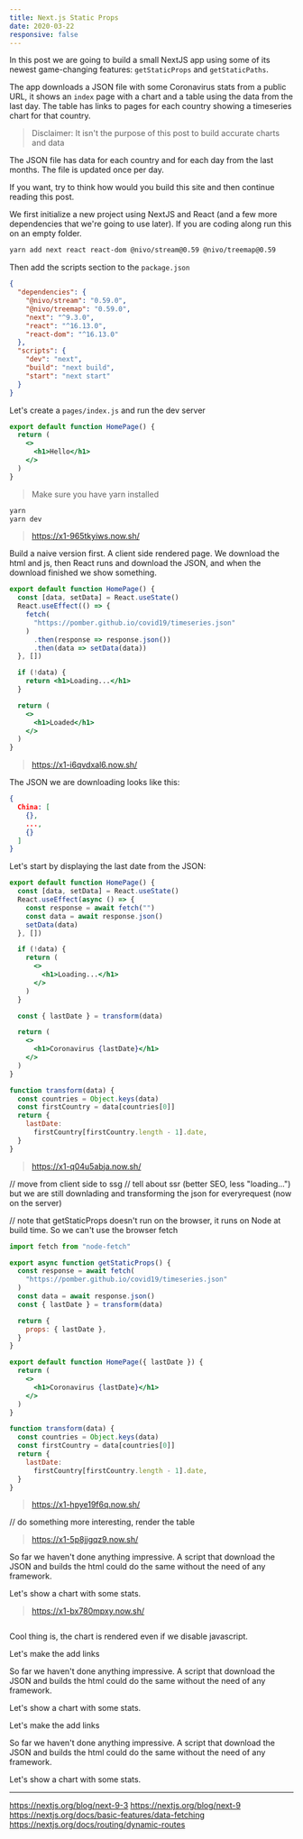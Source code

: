 ```yaml
---
title: Next.js Static Props
date: 2020-03-22
responsive: false
---
```



<Hike views={views}>

<View />

In this post we are going to build a small NextJS app using some of its newest game-changing features: `getStaticProps` and `getStaticPaths`.

The app downloads a JSON file with some Coronavirus stats from a public URL, it shows an `index` page with a chart and a table using the data from the last day. The table has links to pages for each country showing a timeseries chart for that country.

> Disclaimer: It isn't the purpose of this post to build accurate charts and data

The JSON file has data for each country and for each day from the last months. The file is updated once per day.

If you want, try to think how would you build this site and then continue reading this post.

<View />

We first initialize a new project using NextJS and React (and a few more dependencies that we're going to use later). If you are coding along run this on an empty folder.

```bash
yarn add next react react-dom @nivo/stream@0.59 @nivo/treemap@0.59
```

Then add the scripts section to the `package.json`

```json
{
  "dependencies": {
    "@nivo/stream": "0.59.0",
    "@nivo/treemap": "0.59.0",
    "next": "^9.3.0",
    "react": "^16.13.0",
    "react-dom": "^16.13.0"
  },
  "scripts": {
    "dev": "next",
    "build": "next build",
    "start": "next start"
  }
}
```

<View />

Let's create a `pages/index.js` and run the dev server

```jsx
export default function HomePage() {
  return (
    <>
      <h1>Hello</h1>
    </>
  )
}
```

> Make sure you have yarn installed

```bash
yarn
yarn dev
```

> https://x1-965tkyiws.now.sh/

<View />

Build a naive version first. A client side rendered page. We download the html and js, then React runs and download the JSON, and when the download finished we show something.

```jsx
export default function HomePage() {
  const [data, setData] = React.useState()
  React.useEffect(() => {
    fetch(
      "https://pomber.github.io/covid19/timeseries.json"
    )
      .then(response => response.json())
      .then(data => setData(data))
  }, [])

  if (!data) {
    return <h1>Loading...</h1>
  }

  return (
    <>
      <h1>Loaded</h1>
    </>
  )
}
```

> https://x1-i6qvdxal6.now.sh/


<View />


The JSON we are downloading looks like this:

```json
{
  China: [
    {},
    ...,
    {}
  ]
}
```

<View />

Let's start by displaying the last date from the JSON:

```jsx
export default function HomePage() {
  const [data, setData] = React.useState()
  React.useEffect(async () => {
    const response = await fetch("")
    const data = await response.json()
    setData(data)
  }, [])

  if (!data) {
    return (
      <>
        <h1>Loading...</h1>
      </>
    )
  }

  const { lastDate } = transform(data)

  return (
    <>
      <h1>Coronavirus {lastDate}</h1>
    </>
  )
}

function transform(data) {
  const countries = Object.keys(data)
  const firstCountry = data[countries[0]]
  return {
    lastDate:
      firstCountry[firstCountry.length - 1].date,
  }
}
```

> https://x1-q04u5abja.now.sh/

<View />

// move from client side to ssg
// tell about ssr (better SEO, less "loading...") but we are still downlading and transforming the json for everyrequest (now on the server)

// note that getStaticProps doesn't run on the browser, it runs on Node at build time. So we can't use the browser fetch

```jsx
import fetch from "node-fetch"

export async function getStaticProps() {
  const response = await fetch(
    "https://pomber.github.io/covid19/timeseries.json"
  )
  const data = await response.json()
  const { lastDate } = transform(data)

  return {
    props: { lastDate },
  }
}

export default function HomePage({ lastDate }) {
  return (
    <>
      <h1>Coronavirus {lastDate}</h1>
    </>
  )
}

function transform(data) {
  const countries = Object.keys(data)
  const firstCountry = data[countries[0]]
  return {
    lastDate:
      firstCountry[firstCountry.length - 1].date,
  }
}
```

> https://x1-hpye19f6q.now.sh/

<View />

// do something more interesting, render the table

> https://x1-5p8jjgqz9.now.sh/

<View />

So far we haven't done anything impressive. A script that download the JSON and builds the html could do the same without the need of any framework.

Let's show a chart with some stats.

> https://x1-bx780mpxy.now.sh/

```jsx
```

Cool thing is, the chart is rendered even if we disable javascript.


<View />

Let's make the add links

So far we haven't done anything impressive. A script that download the JSON and builds the html could do the same without the need of any framework.

Let's show a chart with some stats.


<View />

Let's make the add links

So far we haven't done anything impressive. A script that download the JSON and builds the html could do the same without the need of any framework.

Let's show a chart with some stats.



---

https://nextjs.org/blog/next-9-3
https://nextjs.org/blog/next-9
https://nextjs.org/docs/basic-features/data-fetching
https://nextjs.org/docs/routing/dynamic-routes

</Hike>
